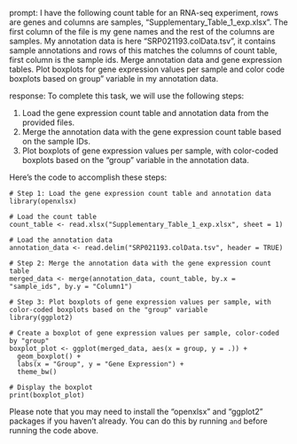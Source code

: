prompt:
I have the following count table for an RNA-seq experiment, rows are genes and columns are samples, "Supplementary_Table_1_exp.xlsx". The first column of the file is my gene names and the rest of the columns are samples. My annotation data is here  "SRP021193.colData.tsv", it contains sample annotations and rows of this matches the columns of count table, first column is the sample ids. Merge annotation data and gene expression tables. Plot boxplots for gene expression values per sample and color code boxplots based on group" variable in my annotation data.

response:
To complete this task, we will use the following steps:

1. Load the gene expression count table and annotation data from the provided files.
2. Merge the annotation data with the gene expression count table based on the sample IDs.
3. Plot boxplots of gene expression values per sample, with color-coded boxplots based on the "group" variable in the annotation data.

Here's the code to accomplish these steps:

```
# Step 1: Load the gene expression count table and annotation data
library(openxlsx)

# Load the count table
count_table <- read.xlsx("Supplementary_Table_1_exp.xlsx", sheet = 1)

# Load the annotation data
annotation_data <- read.delim("SRP021193.colData.tsv", header = TRUE)

# Step 2: Merge the annotation data with the gene expression count table
merged_data <- merge(annotation_data, count_table, by.x = "sample_ids", by.y = "Column1")

# Step 3: Plot boxplots of gene expression values per sample, with color-coded boxplots based on the "group" variable
library(ggplot2)

# Create a boxplot of gene expression values per sample, color-coded by "group"
boxplot_plot <- ggplot(merged_data, aes(x = group, y = .)) +
  geom_boxplot() +
  labs(x = "Group", y = "Gene Expression") +
  theme_bw()

# Display the boxplot
print(boxplot_plot)
```

Please note that you may need to install the "openxlsx" and "ggplot2" packages if you haven't already. You can do this by running `` and `` before running the code above.
